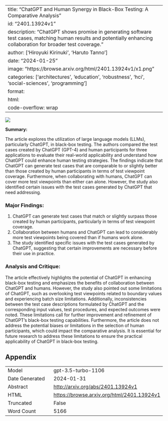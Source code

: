
---
title: "ChatGPT and Human Synergy in Black-Box Testing: A Comparative Analysis"
id: "2401.13924v1"
description: "ChatGPT shows promise in generating software test cases, matching human results and potentially enhancing collaboration for broader test coverage."
author: ['Hiroyuki Kirinuki', 'Haruto Tanno']
date: "2024-01-25"
image: "https://browse.arxiv.org/html/2401.13924v1/x1.png"
categories: ['architectures', 'education', 'robustness', 'hci', 'social-sciences', 'programming']
format:
  html:
    code-overflow: wrap
---

![](https://browse.arxiv.org/html/2401.13924v1/x1.png)

**Summary:**

The article explores the utilization of large language models (LLMs), particularly ChatGPT, in black-box testing. The authors compared the test cases created by ChatGPT (GPT-4) and human participants for three applications to evaluate their real-world applicability and understand how ChatGPT could enhance human testing strategies. The findings indicate that ChatGPT can generate test cases that are comparable to or slightly better than those created by human participants in terms of test viewpoint coverage. Furthermore, when collaborating with humans, ChatGPT can cover more test viewpoints than either can alone. However, the study also identified certain issues with the test cases generated by ChatGPT that need addressing.

### Major Findings:
1. ChatGPT can generate test cases that match or slightly surpass those created by human participants, particularly in terms of test viewpoint coverage.
2. Collaboration between humans and ChatGPT can lead to considerably more test viewpoints being covered than if humans work alone.
3. The study identified specific issues with the test cases generated by ChatGPT, suggesting that certain improvements are necessary before their use in practice.

### Analysis and Critique:
The article effectively highlights the potential of ChatGPT in enhancing black-box testing and emphasizes the benefits of collaboration between ChatGPT and humans. However, the study also pointed out some limitations of ChatGPT, such as overlooking test viewpoints related to boundary values and experiencing batch size limitations. Additionally, inconsistencies between the test case descriptions formulated by ChatGPT and the corresponding input values, test procedures, and expected outcomes were noted. These limitations call for further improvement and refinement of ChatGPT's black-box testing capabilities. Furthermore, the article does not address the potential biases or limitations in the selection of human participants, which could impact the comparative analysis. It is essential for future research to address these limitations to ensure the practical applicability of ChatGPT in black-box testing.

## Appendix

|          |          |
|----------|----------|
| Model     | gpt-3.5-turbo-1106       |
| Date Generated     | 2024-01-31       |
| Abstract | [http://arxiv.org/abs/2401.13924v1](http://arxiv.org/abs/2401.13924v1)        |
| HTML     | [https://browse.arxiv.org/html/2401.13924v1](https://browse.arxiv.org/html/2401.13924v1)       |
| Truncated       | False       |
| Word Count       | 5166       |
